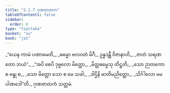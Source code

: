 ```yaml
---
title: "2.1.7 ဂုဏဇာတက"
tableOfContents: false
sidebar:
  order: 8
type: "tipitaka"
basket: "su"
book: "ja1"
---
```



<DynamicBreadcrumb />

<Division number="13" book="ja1">

<Paragraph number="358" type="verses" book="ja1">
_“ယေန ကာမံ ပဏာမေတိ,_  
_ဓမ္မော ဗလဝတံ မိဂီ;_  
ဥန္နဒန္တီ ဝိဇာနာဟိ,_  
_ဇာတံ သရဏတော ဘယံ”._  

</Paragraph>

</Division>
<Division number="14" book="ja1">

<Paragraph number="359" type="verses" book="ja1">
_“အပိ စေပိ ဒုဗ္ဗလော မိတ္တော,_  
_မိတ္တဓမ္မေသု တိဋ္ဌတိ;_  
_သော ဉာတကော စ ဗန္ဓု စ,_  
_သော မိတ္တော သော စ မေ သခါ;_  
_ဒါဌိနိ မာတိမညိတ္ထော,_  
_သိင်္ဂါလော မမ ပါဏဒေါ”တိ._  


</Paragraph>
</Division>

<Paragraph number="360" type="center" book="ja1">
ဂုဏဇာတကံ သတ္တမံ.
</Paragraph>